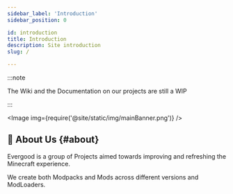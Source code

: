 ```yaml
---
sidebar_label: 'Introduction'
sidebar_position: 0

id: introduction
title: Introduction
description: Site introduction
slug: /

---
```


:::note

The Wiki and the Documentation on our projects are still a WIP

:::


<Image img={require('@site/static/img/mainBanner.png')} />

## 📌 About Us {#about}

Evergood is a group of Projects aimed towards improving and refreshing the Minecraft experience.

We create both Modpacks and Mods across different versions and ModLoaders.
